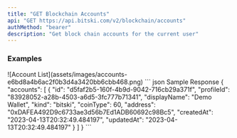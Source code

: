 ```yaml
---
title: "GET Blockchain Accounts"
api: "GET https://api.bitski.com/v2/blockchain/accounts"
authMethod: "bearer"
description: "Get block chain accounts for the current user"
---
```


### Examples

<Frame>
  ![Account List](assets/images/accounts-e6bd8a4b6ac2f0b3d4a3420bb6cbb468.png)
</Frame>

<ResponseExample>
``` json Sample Response
{
  "accounts": [
    {
      "id": "d5faf2b5-160f-4b9d-9042-716cb29a371f",
      "profileId": "83928052-a28b-4503-a6d5-3fc777b71341",
      "displayName": "Demo Wallet",
      "kind": "bitski",
      "coinType": 60,
      "address": "0xDAFEA492D9c6733ae3d56b7Ed1ADB60692c98Bc5",
      "createdAt": "2023-04-13T20:32:49.484197",
      "updatedAt": "2023-04-13T20:32:49.484197"
    }
  ]
}
```
</ResponseExample>
